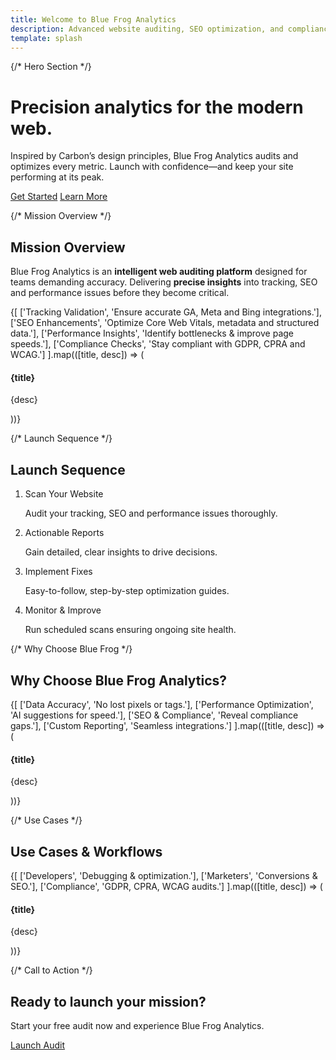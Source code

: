 ```yaml
---
title: Welcome to Blue Frog Analytics
description: Advanced website auditing, SEO optimization, and compliance monitoring in one powerful tool.
template: splash
---
```




{/* Hero Section */}
<div className="bx--grid hero-section bx--theme--white">
  <div className="bx--row">
    <div className="bx--col-lg-8 bx--offset-lg-2 text-center hero-content">
      <h1 className="bx--type-expressive-heading-05">Precision analytics for the modern web.</h1>
      <p className="bx--type-body-long-02">
        Inspired by Carbon’s design principles, Blue Frog Analytics audits and optimizes every metric. Launch with confidence—and keep your site performing at its peak.
      </p>
      <div className="bx--btn-set" style={{ justifyContent: 'center' }}>
        <a href="/introduction/how-blue-frog-analytics-works" className="bx--btn bx--btn--primary">Get Started</a>
        <a href="/introduction/use-cases" className="bx--btn bx--btn--secondary">Learn More</a>
      </div>
    </div>
  </div>
  <div id="ascii-art" aria-hidden="true"></div>
</div>

{/* Mission Overview */}
<section className="bx--grid bx--theme--g10 section">
  <div className="bx--row">
    <div className="bx--col-lg-12 bx--text-center">
      <h2 className="bx--type-expressive-heading-04">Mission Overview</h2>
    </div>
    <div className="bx--col-lg-8 bx--offset-lg-2 bx--text-center">
      <p className="bx--type-body-long-02">
        Blue Frog Analytics is an <strong>intelligent web auditing platform</strong> designed for teams demanding accuracy. Delivering <strong>precise insights</strong> into tracking, SEO and performance issues before they become critical.
      </p>
    </div>
  </div>

  <div className="bx--row bx--row--condensed" style={{ marginTop: '2rem' }}>
    {[
      ['Tracking Validation', 'Ensure accurate GA, Meta and Bing integrations.'],
      ['SEO Enhancements', 'Optimize Core Web Vitals, metadata and structured data.'],
      ['Performance Insights', 'Identify bottlenecks & improve page speeds.'],
      ['Compliance Checks', 'Stay compliant with GDPR, CPRA and WCAG.']
    ].map(([title, desc]) => (
      <div key={title} className="bx--col-lg-3 bx--col-md-4 bx--col-sm-4">
        <div className="bx--tile bx--tile--light bx--tile--clickable">
          <h4 className="bx--type-heading-compact-01">{title}</h4>
          <p className="bx--type-body-short-01">{desc}</p>
        </div>
      </div>
    ))}
  </div>
</section>

{/* Launch Sequence */}
<section className="bx--grid bx--theme--g10 section">
  <div className="bx--row">
    <div className="bx--col-lg-12 bx--text-center">
      <h2 className="bx--type-expressive-heading-04">Launch Sequence</h2>
    </div>
  </div>

  <div className="bx--row bx--col-lg-8 bx--offset-lg-2" style={{ marginTop: '2rem' }}>
    <ol className="bx--list--ordered bx--list--expressive">
      <li>
        <p className="bx--type-heading-compact-01">Scan Your Website</p>
        <p className="bx--type-body-short-01">Audit your tracking, SEO and performance issues thoroughly.</p>
      </li>
      <li>
        <p className="bx--type-heading-compact-01">Actionable Reports</p>
        <p className="bx--type-body-short-01">Gain detailed, clear insights to drive decisions.</p>
      </li>
      <li>
        <p className="bx--type-heading-compact-01">Implement Fixes</p>
        <p className="bx--type-body-short-01">Easy-to-follow, step-by-step optimization guides.</p>
      </li>
      <li>
        <p className="bx--type-heading-compact-01">Monitor & Improve</p>
        <p className="bx--type-body-short-01">Run scheduled scans ensuring ongoing site health.</p>
      </li>
    </ol>
  </div>
</section>

{/* Why Choose Blue Frog */}
<section className="bx--grid section bx--theme--white">
  <div className="bx--row">
    <div className="bx--col-lg-12 bx--text-center">
      <h2 className="bx--type-expressive-heading-04 section-title">Why Choose Blue Frog Analytics?</h2>
    </div>
  </div>
  <div className="bx--row bx--row--condensed" style={{ marginTop: '2rem' }}>
    {[
      ['Data Accuracy', 'No lost pixels or tags.'],
      ['Performance Optimization', 'AI suggestions for speed.'],
      ['SEO & Compliance', 'Reveal compliance gaps.'],
      ['Custom Reporting', 'Seamless integrations.']
    ].map(([title, desc]) => (
      <div key={title} className="bx--col-lg-3 bx--col-md-4 bx--col-sm-4">
        <div className="bx--card">
          <div className="bx--card__content">
            <h4 className="bx--type-heading-compact-01">{title}</h4>
            <p className="bx--type-body-short-01">{desc}</p>
          </div>
        </div>
      </div>
    ))}
  </div>
</section>

{/* Use Cases */}
<section className="bx--grid section bx--theme--g10">
  <div className="bx--row">
    <div className="bx--col-lg-12 bx--text-center">
      <h2 className="bx--type-expressive-heading-04 section-title">Use Cases & Workflows</h2>
    </div>
  </div>
  <div className="bx--row bx--row--condensed" style={{ marginTop: '2rem' }}>
    {[
      ['Developers', 'Debugging & optimization.'],
      ['Marketers', 'Conversions & SEO.'],
      ['Compliance', 'GDPR, CPRA, WCAG audits.']
    ].map(([title, desc]) => (
      <div key={title} className="bx--col-lg-4 bx--col-md-4 bx--col-sm-4">
        <div className="bx--tile bx--tile--clickable">
          <h4 className="bx--type-heading-compact-01">{title}</h4>
          <p className="bx--type-body-short-01">{desc}</p>
        </div>
      </div>
    ))}
  </div>
</section>

{/* Call to Action */}
<section className="bx--grid section bx--theme--white">
  <div className="bx--row">
    <div className="bx--col-lg-8 bx--offset-lg-2 bx--text-center">
      <h2 className="bx--type-expressive-heading-04 section-title">Ready to launch your mission?</h2>
      <p className="bx--type-body-long-02">Start your free audit now and experience Blue Frog Analytics.</p>
      <a href="/introduction/how-blue-frog-analytics-works" className="bx--btn bx--btn--primary">Launch Audit</a>
    </div>
  </div>
</section>

<script type="module" src="/js/ascii-hero.js" defer></script>
